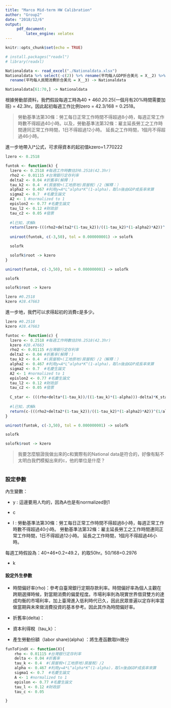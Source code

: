 ```yaml
---
title: "Marco Mid-term HW Calibration"
author: "Group2"
date: "2018/12/6"
output:
     pdf_document:
         latex_engine: xelatex
---
```


```r
knitr::opts_chunk$set(echo = TRUE)
```

```r
# install.packages("readxl")
# library(readxl)

Nationaldata <- read_excel("./Nationaldata.xlsx")
Nationaldata %>% select(-c(2)) %>% rename(平均每人GDP折合美元 = X__2) %>% 
  rename(平均每人民間消費折合美元 = X__3) -> Nationaldata

Nationaldata[61:70,] -> Nationaldata
```

根據勞動部資料，我們假設每週工時為40 + 46*0.2*0.25(一個月有20%時間需要加班) = 42.3hr。因此起初每週工作比例lzero = 42.3/168 = 0.2518。

> 勞動基準法第30條：勞工每日正常工作時間不得超過8小時，每週正常工作時數不得超過40小時。以及，勞動基準法第32條：雇主延長勞工之工作時間連同正常工作時間，1日不得超過12小時。 延長之工作時間，1個月不得超過46小時。

進一步地帶入l*公式，可求得資本的起初值kzero=1.770222
```r
lzero <- 0.2518

funtok <- function(k) {
  lzero <- 0.2518 #每週工作時數估計0.2518(42.3hr)
  rho2 <- 0.01115 #台灣銀行定存利率
  delta2 <- 0.04 #折舊率(解釋：)
  tau_k2 <- 0.4  #(房屋稅+(工地原地)房屋稅）/2（解釋：）
  alpha2 <- 0.467 #利用y=A*L^alpha*K^(1-alpha)，取ln後由GDP成長率來算
  sigma2 <- 0.7  #毛慶生論文
  A2 <- 1 #normalized to 1
  epislon2 <- 0.77 #毛慶生論文
  tau_l2 <- 0.12 #財政部
  tau_c2 <- 0.05 #發票
  
  #l已知，求解k
  return(lzero-(((rho2+delta2*(1-tau_k2))/((1-tau_k2)*(1-alpha2)*A2))^(1/alpha2))*k)
  
  uniroot(funtok, c(-3,50), tol = 0.000000001) -> solofk

  solofk

  solofk$root -> kzero
}

uniroot(funtok, c(-3,50), tol = 0.000000001) -> solofk

solofk

solofk$root -> kzero

```

```r
lzero #0.2518
kzero #28.47663
```

進一步地，我們可以求得起初的消費c是多少。
```r
lzero #0.2518
kzero #28.47663

funtoc <- function(c) {
  lzero <- 0.2518 #每週工作時數估計0.2518(42.3hr)
  kzero #28.47663
  rho2 <- 0.01115 #台灣銀行定存利率
  delta2 <- 0.04 #折舊率(解釋：)
  tau_k2 <- 0.4  #(房屋稅+(工地原地)房屋稅）/2（解釋：）
  alpha2 <- 0.467 #利用y=A*L^alpha*K^(1-alpha)，取ln後由GDP成長率來算
  sigma2 <- 0.7  #毛慶生論文
  A2 <- 1 #normalized to 1
  epislon2 <- 0.77 #毛慶生論文
  tau_l2 <- 0.12 #財政部
  tau_c2 <- 0.05 #發票
  
  C_star <- (((rho+delta*(1-tau_k))/((1-tau_k)*(1-alpha)))-delta)*K_star
  
  #l已知，求解k
  return(c-(((rho2+delta2*(1-tau_k2))/((1-tau_k2)*(1-alpha2)*A2))^(1/alpha2))*k)
}

uniroot(funtok, c(-3,50), tol = 0.000000001) -> solofk

solofk

solofk$root -> kzero

```


> 我要怎麼驗證我做出來的c和實際有的National data是符合的，好像有點不太明白我們模擬出來的c，他的單位是什麼？

```r

```



### 設定參數

內生變數：

- y : 這邊要用人均的，因為A也是有normalized到1

- c

- l : 勞動基準法第30條：勞工每日正常工作時間不得超過8小時，每週正常工作時數不得超過40小時。 勞動基準法第32條：雇主延長勞工之工作時間連同正常工作時間，1日不得超過12小時。 延長之工作時間，1個月不得超過46小時。

每週工時假設為：40+46*0.2=49.2，約取50hr。50/168=0.2976

- k

#### 設定外生參數

- 時間偏好率(rho)：參考自臺灣銀行定期存款利率。時間偏好率為個人主觀在跨期選擇時候，對當期消費的偏愛程度。市場利率則為現實世界借貸雙方的達成均衡的市場利率，加上臺灣進入低利時代已久，因此民眾普遍以定存利率當做當期與未來做消費投資的基本參考。因此其作為時間偏好率。

- 折舊率(delta)：

- 資本利得稅（tau_k）：

- 產生勞動份額（labor share)(alpha) ：將生產函數取ln微分


```r
funToFindX <- function(X){
    rho <- 0.01115 #台灣銀行定存利率
    delta <- 0.04 #折舊率
    tau_k <- 0.4  #(房屋稅+(工地原地)房屋稅）/2
    alpha <- 0.467 #利用y=A*L^alpha*K^(1-alpha)，取ln後由GDP成長率來算
    sigma1 <- 0.7  #毛慶生論文
    A <- 1 #normalized to 1
    epislon <- 0.77 #毛慶生論文
    tau_l <- 0.12 #財政部
    tau_c <- 0.05 

}
```

